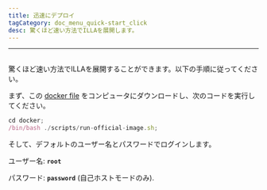 ```yaml
---
title: 迅速にデプロイ
tagCategory: doc_menu_quick-start_click
desc: 驚くほど速い方法でILLAを展開します。
---
```


* * *

## <Heading hidden>迅速なデプロイ</Heading>

驚くほど速い方法でILLAを展開することができます。以下の手順に従ってください。

まず、この [docker file](https://github.com/illacloud/deploy-illa-manually/tree/main/docker) をコンピュータにダウンロードし、次のコードを実行してください。

```jsx
cd docker;
/bin/bash ./scripts/run-official-image.sh;
```

そして、デフォルトのユーザー名とパスワードでログインします。

ユーザー名: **`root`**

パスワード: **`password`** (自己ホストモードのみ).
